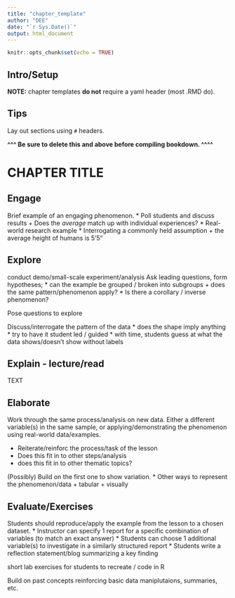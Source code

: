 ```yaml
---
title: "chapter_template"
author: "DEE"
date: "`r Sys.Date()`"
output: html_document
---
```


```r
knitr::opts_chunk$set(echo = TRUE)
```

## Intro/Setup

**NOTE:** chapter templates **do not** require a yaml header (most .RMD do). 


## Tips

Lay out sections using `#` headers.

**^^^ Be sure to delete this and above before compiling bookdown. ^^^^**


# CHAPTER TITLE

## Engage

Brief example of an engaging phenomenon.
  * Poll students and discuss results
    + Does the *average* match up with individual experiences?
  * Real-world research example
  * Interrogating a commonly held assumption
    + the average height of humans is 5'5"


## Explore

conduct demo/small-scale experiment/analysis
Ask leading questions, form hypotheses; 
  * can the example be grouped / broken into subgroups
    + does the same pattern/phenomenon apply?
  * Is there a corollary / inverse phenomenon?

Pose questions to explore



Discuss/interrogate the pattern of the data
  * does the shape imply anything
  * try to have it student led / guided
  * with time, students guess at what the data shows/doesn't show without labels



## Explain - lecture/read

TEXT

## Elaborate

Work through the same process/analysis on new data. Either a different 
variable(s) in the same sample, or applying/demonstrating the phenomenon 
using real-world data/examples.


* Reiterate/reinforc the process/task of the lesson
* Does this fit in to other steps/analysis
* does this fit in to other thematic topics?

(Possibly) Build on the first one to show variation.
  * Other ways to represent the phenomenon/data
    + tabular
    + visually



## Evaluate/Exercises

Students should reproduce/apply the example from the lesson to a chosen dataset.
  * Instructor can specify 1 report for a specific combination of variables (to match an exact answer)
  * Students can choose 1 additional variable(s) to investigate in a similarly structured report
  * Students write a reflection statement/blog summarizing a key finding

 short lab exercises for students to recreate / code in R
 
 Build on past concepts reinforcing basic data maniplutaions, summaries, etc.

